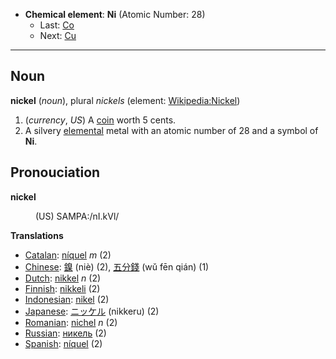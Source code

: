 *'''Chemical element''': '''Ni''' (Atomic Number: 28)
**Last: [[Cobalt|Co]]
**Next: [[Copper|Cu]]
----
== Noun ==

<b>nickel</b> (''noun''), plural ''nickels'' (element: [[en:Nickel|Wikipedia:Nickel]])

# (''currency'', ''US'') A [[coin]] worth 5 cents.
# A silvery [[elemental]] metal with an atomic number of 28 and a symbol of '''Ni'''.

== Pronouciation ==

<b>nickel</b>
:(US) SAMPA:/nI.kVl/

'''Translations'''
*[[Catalan]]: [[níquel]] ''m'' (2)
*[[Chinese]]: [[鎳]] (niè) (2), [[五分錢]] (wǔ fēn qián) (1)
*[[Dutch]]: [[nikkel]] ''n'' (2)
*[[Finnish]]: [[nikkeli]] (2)
*[[Indonesian]]: [[nikel]] (2)
*[[Japanese]]: [[ニッケル]] (nikkeru) (2)
*[[Romanian]]: [[nichel]] ''n'' (2)
*[[Russian]]: [[никель]] (2)
*[[Spanish]]: [[níquel]] (2)